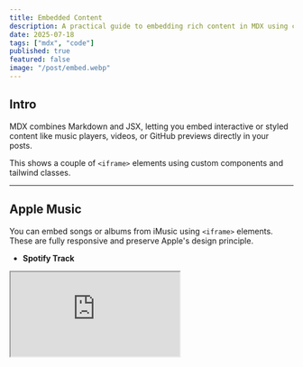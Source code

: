 ```yaml
---
title: Embedded Content
description: A practical guide to embedding rich content in MDX using custom styles and components.
date: 2025-07-18
tags: ["mdx", "code"]
published: true
featured: false
image: "/post/embed.webp"
---
```


## Intro

MDX combines Markdown and JSX, letting you embed interactive or styled content like music players, videos, or GitHub previews directly in your posts.

This shows a couple of `<iframe>` elements using custom components and tailwind classes.

---

## Apple Music

You can embed songs or albums from iMusic using `<iframe>` elements. These are fully responsive and preserve Apple's design principle.

- **Spotify Track**

<iframe
  allow="autoplay *; clipboard-write *; encrypted-media *; fullscreen *; picture-in-picture *"
  style={{ borderRadius: 12, border: 0, width: "100%", height: 152 }}
  src="https://open.spotify.com/embed/track/5WOSNVChcadlsCRiqXE45K?utm_source=generator&theme=0"
  loading="lazy"
  allowFullScreen
/>

- **Spotify Album**

<iframe
  allow="autoplay *; clipboard-write *; encrypted-media *; fullscreen *; picture-in-picture *"
  style={{ borderRadius: 12, border: 0, width: "100%", height: 352 }}
  src="https://open.spotify.com/embed/album/7Heaa0B4KOxdWhSICTR2wE?utm_source=generator"
  loading="lazy"
  allowFullScreen
/>

- **Apple Music**

<iframe
  allow="autoplay *; encrypted-media *; fullscreen *; clipboard-write"
  style={{
    borderRadius: 4,
    border: 0,
    width: "100%",
    maxWidth: 660,
    height: 175,
    overflow: "hidden",
  }}
  loading="lazy"
  src="https://embed.music.apple.com/id/song/everything-u-are/1793295104"
/>

Keep in mind, `<iframe>` may behave inconsistently across browsers or themes, please use accordingly.

---

## YouTube

To embed a YouTube video, use a simple `<iframe>` with a fixed aspect-ratio and the video URL:

<iframe
  allowFullScreen
  style={{ aspectRatio: 16 / 9, width: "100%", borderRadius: 4, border: 0 }}
  src="https://www.youtube.com/embed/tgbNymZ7vqY"
  loading="lazy"
/>

You can adjust the width and height to match your layout needs.

---

## GitHub

For showcasing repositories, custom components can help you with that.

<GithubWidget repo="msafdev/salmoon" />

This component can be anything you want, a GitHub card, a file explorer, or live stats. Only limited by your capacity.

---

- Image by **Farshid Moghadam**
